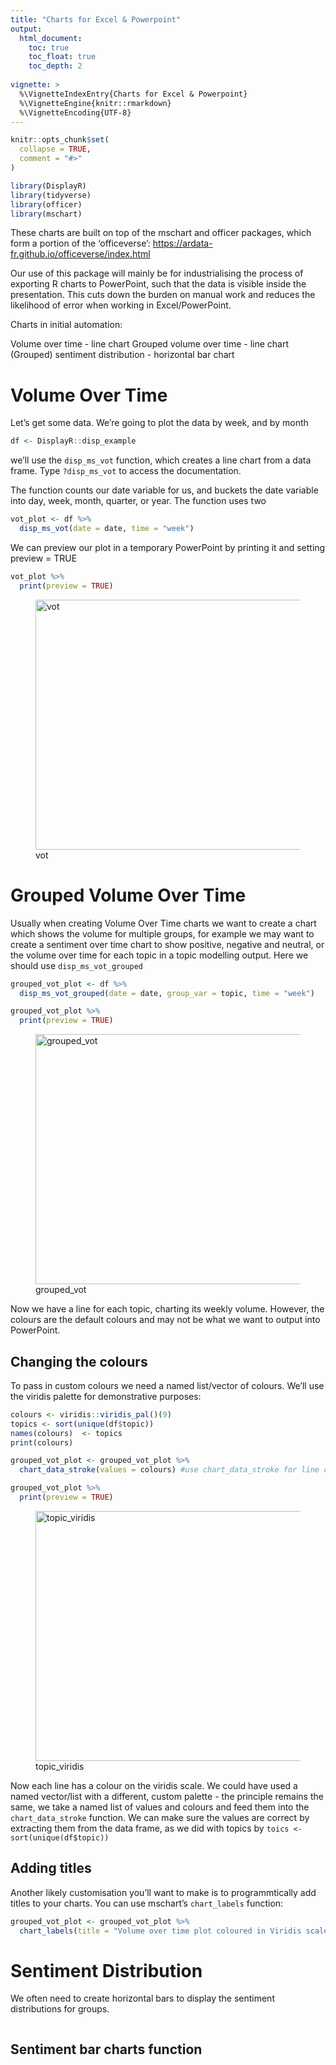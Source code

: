 ```yaml
---
title: "Charts for Excel & Powerpoint"
output:
  html_document:
    toc: true
    toc_float: true
    toc_depth: 2
  
vignette: >
  %\VignetteIndexEntry{Charts for Excel & Powerpoint}
  %\VignetteEngine{knitr::rmarkdown}
  %\VignetteEncoding{UTF-8}
---
```


```r
knitr::opts_chunk$set(
  collapse = TRUE,
  comment = "#>"
)
```

```r
library(DisplayR)
library(tidyverse)
library(officer)
library(mschart)
```

These charts are built on top of the mschart and officer packages, which form a portion of the 'officeverse': <https://ardata-fr.github.io/officeverse/index.html>

Our use of this package will mainly be for industrialising the process of exporting R charts to PowerPoint, such that the data is visible inside the presentation. This cuts down the burden on manual work and reduces the likelihood of error when working in Excel/PowerPoint.

Charts in initial automation:

Volume over time - line chart Grouped volume over time - line chart (Grouped) sentiment distribution - horizontal bar chart

# Volume Over Time

Let's get some data. We're going to plot the data by week, and by month

```r
df <- DisplayR::disp_example
```

we'll use the `disp_ms_vot` function, which creates a line chart from a data frame. Type `?disp_ms_vot` to access the documentation.

The function counts our date variable for us, and buckets the date variable into day, week, month, quarter, or year. The function uses two

```r
vot_plot <- df %>%
  disp_ms_vot(date = date, time = "week") 
```

We can preview our plot in a temporary PowerPoint by printing it and setting preview = TRUE

```r
vot_plot %>%
  print(preview = TRUE)
```

![vot](../man/figures/ms_vot_output.png){width="600" height="400"}

# Grouped Volume Over Time

Usually when creating Volume Over Time charts we want to create a chart which shows the volume for multiple groups, for example we may want to create a sentiment over time chart to show positive, negative and neutral, or the volume over time for each topic in a topic modelling output. Here we should use `disp_ms_vot_grouped`

```r
grouped_vot_plot <- df %>%
  disp_ms_vot_grouped(date = date, group_var = topic, time = "week") 

grouped_vot_plot %>%
  print(preview = TRUE)
```

![grouped_vot](../man/figures/ms_topics_vot.png){width="600" height="400"}

Now we have a line for each topic, charting its weekly volume. However, the colours are the default colours and may not be what we want to output into PowerPoint.

## Changing the colours

To pass in custom colours we need a named list/vector of colours. We'll use the viridis palette for demonstrative purposes:

```r
colours <- viridis::viridis_pal()(9)
topics <- sort(unique(df$topic))
names(colours)  <- topics
print(colours)

grouped_vot_plot <- grouped_vot_plot %>%
  chart_data_stroke(values = colours) #use chart_data_stroke for line charts, chart_data_fill for bar charts.

grouped_vot_plot %>%
  print(preview = TRUE)
```

![topic_viridis](../man/figures/ms_topics_vot_viridis.png){width="600" height="400"}

Now each line has a colour on the viridis scale. We could have used a named vector/list with a different, custom palette - the principle remains the same, we take a named list of values and colours and feed them into the `chart_data_stroke` function. We can make sure the values are correct by extracting them from the data frame, as we did with topics by `toics <- sort(unique(df$topic))`

## Adding titles

Another likely customisation you'll want to make is to programmtically add titles to your charts. You can use mschart's `chart_labels` function:

```r
grouped_vot_plot <- grouped_vot_plot %>%
  chart_labels(title = "Volume over time plot coloured in Viridis scale", xlab = "Date", ylab = "Weekly volume")
```


# Sentiment Distribution

We often need to create horizontal bars to display the sentiment distributions for groups.

```r

```


## Sentiment bar charts function

